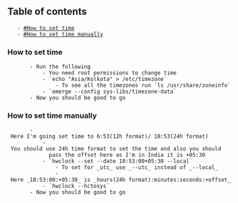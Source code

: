 == Table of contents ==
	- [[#How to set time]]
	- [[#How to set time manually]]

=== How to set time ===
		- Run the following
			- You need root permissions to change time
			- `echo "Asia/Kolkata" > /etc/timezone`
				- To see all the timezones run `ls /usr/share/zoneinfo`
			- `emerge --config sys-libs/timezone-data`
		- Now you should be good to go

=== How to set time manually ===
		- Here I'm going set time to 6:53(12h format)/ 18:53(24h format)
			- You should use 24h time format to set the time and also you should
			  pass the offset here as I'm in India it is +05:30
			- `hwclock --set --date 18:53:00+05:30 --local`
				- To set for _utc_ use _--utc_ instead of _--local_
				- Here _18:53:00:+05:30_ is _hours(24h format):minutes:seconds:+offset_
			- `hwclock --hctosys`
		- Now you should be good to go
